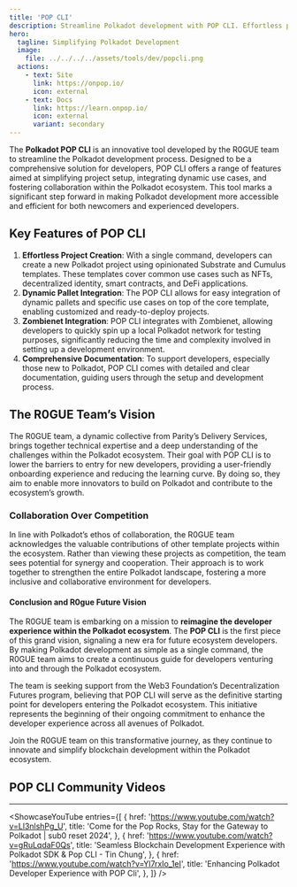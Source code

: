 ```yaml
---
title: 'POP CLI'
description: Streamline Polkadot development with POP CLI. Effortless project setup, dynamic pallet integration, and comprehensive documentation.
hero:
  tagline: Simplifying Polkadot Development
  image: 
    file: ../../../../assets/tools/dev/popcli.png
  actions:
    - text: Site
      link: https://onpop.io/
      icon: external
    - text: Docs
      link: https://learn.onpop.io/
      icon: external
      variant: secondary
---
```



The **Polkadot POP CLI** is an innovative tool developed by the R0GUE team to streamline the Polkadot development process. Designed to be a comprehensive solution for developers, POP CLI offers a range of features aimed at simplifying project setup, integrating dynamic use cases, and fostering collaboration within the Polkadot ecosystem. This tool marks a significant step forward in making Polkadot development more accessible and efficient for both newcomers and experienced developers.

## Key Features of POP CLI
1. **Effortless Project Creation**: With a single command, developers can create a new Polkadot project using opinionated Substrate and Cumulus templates. These templates cover common use cases such as NFTs, decentralized identity, smart contracts, and DeFi applications.
2. **Dynamic Pallet Integration**: The POP CLI allows for easy integration of dynamic pallets and specific use cases on top of the core template, enabling customized and ready-to-deploy projects.
3. **Zombienet Integration**: POP CLI integrates with Zombienet, allowing developers to quickly spin up a local Polkadot network for testing purposes, significantly reducing the time and complexity involved in setting up a development environment.
4. **Comprehensive Documentation**: To support developers, especially those new to Polkadot, POP CLI comes with detailed and clear documentation, guiding users through the setup and development process.

## The R0GUE Team’s Vision
The R0GUE team, a dynamic collective from Parity’s Delivery Services, brings together technical expertise and a deep understanding of the challenges within the Polkadot ecosystem. Their goal with POP CLI is to lower the barriers to entry for new developers, providing a user-friendly onboarding experience and reducing the learning curve. By doing so, they aim to enable more innovators to build on Polkadot and contribute to the ecosystem’s growth.

### Collaboration Over Competition
In line with Polkadot’s ethos of collaboration, the R0GUE team acknowledges the valuable contributions of other template projects within the ecosystem. Rather than viewing these projects as competition, the team sees potential for synergy and cooperation. Their approach is to work together to strengthen the entire Polkadot landscape, fostering a more inclusive and collaborative environment for developers.

#### Conclusion and R0gue Future Vision
The R0GUE team is embarking on a mission to **reimagine the developer experience within the Polkadot ecosystem**. The **POP CLI** is the first piece of this grand vision, signaling a new era for future ecosystem developers. By making Polkadot development as simple as a single command, the R0GUE team aims to create a continuous guide for developers venturing into and through the Polkadot ecosystem.

The team is seeking support from the Web3 Foundation’s Decentralization Futures program, believing that POP CLI will serve as the definitive starting point for developers entering the Polkadot ecosystem. This initiative represents the beginning of their ongoing commitment to enhance the developer experience across all avenues of Polkadot.

Join the R0GUE team on this transformative journey, as they continue to innovate and simplify blockchain development within the Polkadot ecosystem.


## POP CLI Community Videos
------------
<ShowcaseYouTube
  entries={[
      {
      href: 'https://www.youtube.com/watch?v=Ll3nlshPg_U',
      title: 'Come for the Pop Rocks, Stay for the Gateway to Polkadot | sub0 reset 2024',
        },
    {
      href: 'https://www.youtube.com/watch?v=gRuLqdaF0Qs',
      title: 'Seamless Blockchain Development Experience with Polkadot SDK & Pop CLI - Tin Chung',
        },
          {
      href: 'https://www.youtube.com/watch?v=Yl7rxIo_1eI',
      title: 'Enhancing Polkadot Developer Experience with POP Cli',
          },
  ]} />